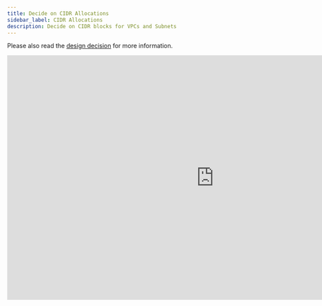 ```yaml
---
title: Decide on CIDR Allocations
sidebar_label: CIDR Allocations
description: Decide on CIDR blocks for VPCs and Subnets
---
```


Please also read the [design decision](/layers/network/design-decisions/decide-on-aws-account-vpc-subnet-cidr-strategy)
for more information.

<iframe src="https://docs.google.com/presentation/d/e/2PACX-1vRLXlhggjCF4VZ09qvOF9nLoxi__0EVFgDjgtfLlSRZfzPbd5ZhvzOLSVHECM015A7SCNPJoCeXPb3X/embed?start=false&loop=false&delayms=3000" frameborder="0" width="960" height="569" allowfullscreen="true" mozallowfullscreen="true" webkitallowfullscreen="true"></iframe>
